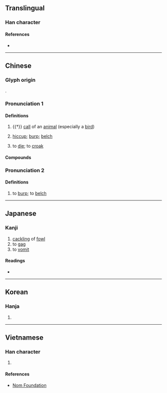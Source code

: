 {{character info}}
==Translingual==

===Han character===
{{Han char|rn=30|rad=口|as=10|sn=13|four=61027|canj=RMRB|ids=⿰口鬲}}

====References====
* {{Han ref|kx=0203.150|dkj=04097|dj=0425.330|hdz=10666.040|uh=55DD|ud=21981|bh=DCD0|bd=56528}}

----

==Chinese==
{{zh-forms}}

===Glyph origin===
{{Han etym}}
{{Han compound|口|鬲|ls=psc|c1=s|c2=p|t1=mouth}}.

===Pronunciation 1===
{{zh-pron
|m=gé,gě,er=y,2er=y
|m_note=gé - “call of an animal; hiccup”; gě - only in the “to die” sense
|c=gaak3
|mc=y
|oc=y
|cat=n,v
}}

====Definitions====
{{zh-hanzi}}

# {{†}} [[call]] of an [[animal]] (especially a [[bird]])
# {{lb|zh|onomatopoeia}} [[hiccup]]; [[burp]]; [[belch]]
# {{lb|zh|Mandarin|colloquial}} to [[die]]; to [[croak]]

====Compounds====
{{zh-der|嗝兒|嗝症|打冷嗝|打嗝|打飽嗝|飽嗝|飽嗝兒|乾嗝|嗝吱|嗝嗝|嗝頓|嗝屁}}

===Pronunciation 2===
{{zh-pron
|c=oet4
|cat=v}}

====Definitions====
{{zh-hanzi}}
# {{lb|zh|Cantonese|onomatopoeia}} to [[burp]]; to [[belch]]

----

==Japanese==

===Kanji===
{{ja-kanji|grade=|rs=口10}}

# [[cackling]] of [[fowl]]
# to [[gag]]
# to [[vomit]]

====Readings====
* {{ja-readings|on=かく, きゃく}}

----

==Korean==

===Hanja===
{{ko-hanja|hangeul=격}}

# {{rfdef|ko|sort=口10}}

----

==Vietnamese==

===Han character===
{{vi-readings|reading=cách|rs=口10}}

# {{rfdef|vi|sort=口10}}

====References====
* [http://nomfoundation.org/common/nom_details.php?codepoint=55dd Nom Foundation]